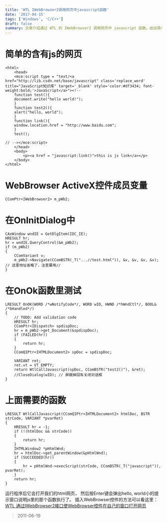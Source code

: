 ```yaml
---
title: 'WTL IWebBrowser2调用网页中javascript函数'
date: '2017-04-15'
tags: ['Windows', 'C/C++']
draft: false
summary: 文章介绍通过 WTL 的 IWebBrowser2 调用网页中 javascript 函数。给出简单含 js 网页代码，及相关 WebBrowser ActiveX 控件成员变量等操作，在 OnInitDialog 中导航到网页，OnOk 函数中测试执行 js 函数，还给出 WtlCallJavascript 函数，运行后可实现相应功能。 
---
```


# 简单的含有js的网页
```
<html>
	<head>
	<mce:script type = "text/<a href="http://lib.csdn.net/base/javascript" class='replace_word' title="JavaScript知识库" target='_blank' style='color:#df3434; font-weight:bold;'>JavaScript</a>"><!--
	function test(){
	document.write("hello world!");
	}
	function test2(){
	alert("hello, world");
	}
	function link(){
	window.location.href = "http://www.baidu.com";
	}
	test();
	
// --></mce:script>
	</head>
	<body>
		<p><a href = "javascript:link()">this is js link</a></p>
	</body>
</html>
```

# WebBrowser ActiveX控件成员变量
```
CComPtr<IWebBrowser2> m_pWb2; 
```
# 在OnInitDialog中
```
CAxWindow wndIE = GetDlgItem(IDC_IE);   
HRESULT hr;   
hr = wndIE.QueryControl(&m_pWb2);   
if (m_pWb2)   
{   
    CComVariant v;   
    m_pWb2->Navigate(CComBSTR(_T("...//test.html")), &v, &v, &v, &v);   // 这里地址省略了，注意要用//
} 
```

# 在OnOk函数里测试
```
LRESULT OnOK(WORD /*wNotifyCode*/, WORD wID, HWND /*hWndCtl*/, BOOL& /*bHandled*/)
{
    // TODO: Add validation code 
    HRESULT hr;
    CComPtr<IDispatch> spdispDoc;   
    hr = m_pWb2->get_Document(&spdispDoc);
    if (FAILED(hr))   
    {   
        return hr;   
    }   
    CComQIPtr<IHTMLDocument2> spDoc = spdispDoc;
    
    VARIANT ret;
    ret.vt = VT_EMPTY;
    return WtlCallJavascript(spDoc, CComBSTR("test2()"), &ret);
    //CloseDialog(wID); // 屏蔽掉回车关闭对话框
}
```

# 上面需要的函数
```
LRESULT WtlCallJavascript(CComQIPtr<IHTMLDocument2> htmlDoc, BSTR strCode, VARIANT *pvarRet)
{
    HRESULT hr = -1;
    if (!(htmlDoc && strCode))
    {
        return hr;
    }
    IHTMLWindow2 *pHtmlWnd;
    hr = htmlDoc->get_parentWindow(&pHtmlWnd);
    if (SUCCEEDED(hr))
    {
        hr = pHtmlWnd->execScript(strCode, CComBSTR(_T("javascript")), pvarRet);
    }
    return hr;
}
```
运行程序后它会打开我们的html网页， 然后按Enter键会弹出hello, world小的提示窗口说明js里的那个函数执行了。
插入WebBrowser控件的方法可以看这里：[WTL 通过IWebBrowser2接口使WebBrowser控件在自己的窗口打开网页](http://blog.csdn.net/tujiaw/article/details/6554994)

> 2011-06-19